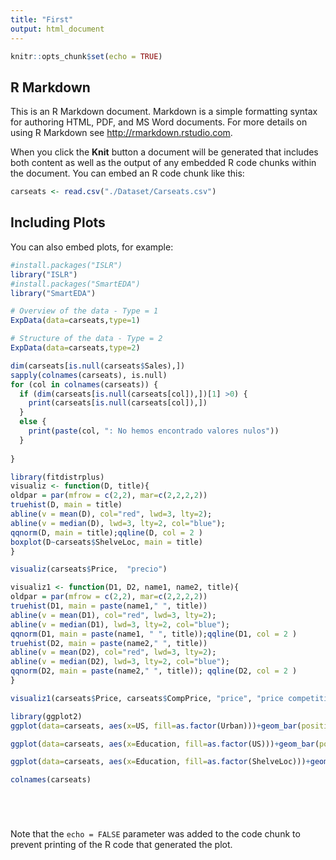 ```yaml
---
title: "First"
output: html_document
---
```


```r
knitr::opts_chunk$set(echo = TRUE)
```

## R Markdown

This is an R Markdown document. Markdown is a simple formatting syntax for authoring HTML, PDF, and MS Word documents. For more details on using R Markdown see <http://rmarkdown.rstudio.com>.

When you click the **Knit** button a document will be generated that includes both content as well as the output of any embedded R code chunks within the document. You can embed an R code chunk like this:

```r
carseats <- read.csv("./Dataset/Carseats.csv")

```

## Including Plots

You can also embed plots, for example:

```r
#install.packages("ISLR")
library("ISLR")
#install.packages("SmartEDA")
library("SmartEDA")
```

```r
# Overview of the data - Type = 1
ExpData(data=carseats,type=1)

# Structure of the data - Type = 2
ExpData(data=carseats,type=2)

```


```r
dim(carseats[is.null(carseats$Sales),])
sapply(colnames(carseats), is.null)
for (col in colnames(carseats)) {
  if (dim(carseats[is.null(carseats[col]),])[1] >0) {
    print(carseats[is.null(carseats[col]),])
  }
  else {
    print(paste(col, ": No hemos encontrado valores nulos"))
  }
  
}

```


```r
library(fitdistrplus)
visualiz <- function(D, title){
oldpar = par(mfrow = c(2,2), mar=c(2,2,2,2))
truehist(D, main = title)
abline(v = mean(D), col="red", lwd=3, lty=2);
abline(v = median(D), lwd=3, lty=2, col="blue");
qqnorm(D, main = title);qqline(D, col = 2 )
boxplot(D~carseats$ShelveLoc, main = title)
}
```


```r
visualiz(carseats$Price,  "precio")
```


```r
visualiz1 <- function(D1, D2, name1, name2, title){
oldpar = par(mfrow = c(2,2), mar=c(2,2,2,2))
truehist(D1, main = paste(name1," ", title))
abline(v = mean(D1), col="red", lwd=3, lty=2);
abline(v = median(D1), lwd=3, lty=2, col="blue");
qqnorm(D1, main = paste(name1, " ", title));qqline(D1, col = 2 )
truehist(D2, main = paste(name2," ", title))
abline(v = mean(D2), col="red", lwd=3, lty=2);
abline(v = median(D2), lwd=3, lty=2, col="blue");
qqnorm(D2, main = paste(name2," ", title)); qqline(D2, col = 2 )
}
```


```r
visualiz1(carseats$Price, carseats$CompPrice, "price", "price competition", "Price vs competition")
```


```r
library(ggplot2)
ggplot(data=carseats, aes(x=US, fill=as.factor(Urban)))+geom_bar(position = 'fill')+facet_wrap(~ShelveLoc)+ scale_fill_manual(values=c("#008000", "black"))

ggplot(data=carseats, aes(x=Education, fill=as.factor(US)))+geom_bar(position = 'fill')+facet_wrap(~ShelveLoc)+ scale_fill_manual(values=c("#008000", "black", "red"))

ggplot(data=carseats, aes(x=Education, fill=as.factor(ShelveLoc)))+geom_bar(position = 'fill')+facet_wrap(~US)+ scale_fill_manual(values=c("#008000", "black", "red"))
```


```r
colnames(carseats)
```


```r
```


```r
```


```r
```


```r
```

Note that the `echo = FALSE` parameter was added to the code chunk to prevent printing of the R code that generated the plot.
